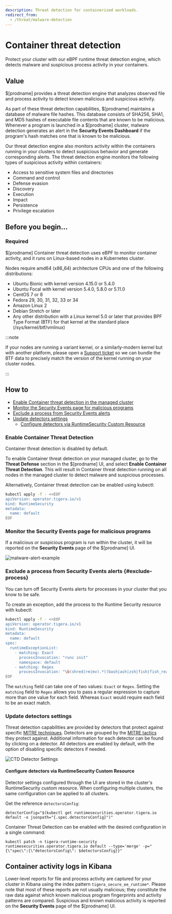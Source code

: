 ```yaml
---
description: Threat detection for containerized workloads.
redirect_from:
  - /threat/malware-detection
---
```


# Container threat detection

Protect your cluster with our eBPF runtime threat detection engine, which detects malware and suspicious process activity in your containers.  

## Value

$[prodname] provides a threat detection engine that analyzes observed file and process activity to detect known malicious and suspicious activity.

As part of these threat detection capabilities, $[prodname] maintains a database of malware file
hashes. This database consists of SHA256, SHA1, and MD5 hashes of executable file contents that are
known to be malicious. Whenever a program is launched in a $[prodname] cluster, malware
detection generates an alert in the **Security Events Dashboard** if the program's hash matches one that is known
to be malicious.

Our threat detection engine also monitors activity within the containers running in your clusters to detect suspicious behavior and generate corresponding alerts. The threat detection engine monitors the following types of suspicious activity within containers:

- Access to sensitive system files and directories
- Command and control
- Defense evasion
- Discovery
- Execution
- Impact
- Persistence
- Privilege escalation

## Before you begin...

### Required

$[prodname] Container threat detection uses eBPF to monitor container activity, and it runs on Linux-based
nodes in a Kubernetes cluster.

Nodes require amd64 (x86_64) architecture CPUs and one of the following distributions:

- Ubuntu Bionic with kernel version 4.15.0 or 5.4.0
- Ubuntu Focal with kernel version 5.4.0, 5.8.0 or 5.11.0
- CentOS 7 or 8
- Fedora 29, 30, 31, 32, 33 or 34
- Amazon Linux 2
- Debian Stretch or later
- Any other distribution with a Linux kernel 5.0 or later that provides BPF Type Format (BTF) for that kernel at the standard place (/sys/kernel/btf/vmlinux)

:::note

If your nodes are running a variant kernel, or a similarly-modern kernel but with another platform,
please open a [Support ticket](https://support.tigera.io/)
so we can bundle the BTF data to precisely match the version of the kernel running on your cluster nodes.

:::

## How to

- [Enable Container threat detection in the managed cluster](#enable-container-threat-detection)
- [Monitor the Security Events page for malicious programs](#monitor-alerts-page-for-malicious-programs)
- [Exclude a process from Security Events alerts](#exclude-a-process-from-Security-Events-alerts)
- [Update detectors settings](#update-detectors-settings)
  - [Configure detectors via RuntimeSecurity Custom Resource](#configure-detectors-via-runtimesecurity-custom-resource)

### Enable Container Threat Detection

Container threat detection is disabled by default.

To enable Container threat detection on your managed cluster, go to the **Threat Defense** section in the $[prodname] UI, and select **Enable Container Threat Detection**.
This will result in Container threat detection running on all nodes in the managed cluster to detect malware and suspicious processes.

Alternatively, Container threat detection can be enabled using kubectl:

```bash
kubectl apply -f - <<EOF
apiVersion: operator.tigera.io/v1
kind: RuntimeSecurity
metadata:
  name: default
EOF
```

### Monitor the Security Events page for malicious programs

If a malicious or suspicious program is run within the cluster, it will be reported on the **Security Events** page of the
$[prodname] UI.

![malware-alert-example](/img/calico-cloud/malware-alert-example.png)

### Exclude a process from Security Events alerts {#exclude-process}

You can turn off Security Events alerts for processes in your cluster that you know to be safe.

To create an exception, add the process to the Runtime Security resource with kubectl:

```bash title="Example RuntimeSecurity CR with exceptions"
kubectl apply -f - <<EOF
apiVersion: operator.tigera.io/v1
kind: RuntimeSecurity
metadata:
  name: default
spec:
  runtimeExceptionList:
    - matching: Exact
      processInvocation: "runc init"
      namespace: default
    - matching: Regex
      processInvocation: "\b(shred|rm|mv).*((bash|ash|zsh|fish|fish_read)_history|history)\b"
EOF
```

The `matching` field can take one of two values: `Exact` or `Regex`.
Setting the `matching` field to `Regex` allows you to pass a regular expression to capture more than one value for each field. Whereas `Exact` would require each field to be an exact match.

### Update detectors settings

Threat detection capabilities are provided by detectors that protect against specific [MITRE techniques](https://attack.mitre.org/techniques/enterprise/).
Detectors are grouped by the [MITRE tactics](https://attack.mitre.org/tactics/enterprise/) they protect against.
Additional information for each detector can be found by clicking on a detector.
All detectors are enabled by default, with the option of disabling specific detectors if needed.

![CTD Detector Settings](/img/calico-cloud/container-threat-detection-detector-settings.png)

#### Configure detectors via RuntimeSecurity Custom Resource

Detector settings configured through the UI are stored in the cluster's RuntimeSecurity custom resource.
When configuring multiple clusters, the same configuration can be applied to all clusters.

Get the reference `detectorsConfig`:

```
detectorConfig="$(kubectl get runtimesecurities.operator.tigera.io default -o jsonpath="{.spec.detectorsConfig}")"
```

Container Threat Detection can be enabled with the desired configuration in a single command:

```
kubectl patch -n tigera-runtime-security runtimesecurities.operator.tigera.io default --type='merge' -p="{\"spec\":{\"detectorsConfig\": $detectorsConfig}}"
```

## Container activity logs in Kibana

Lower-level reports for file and process activity are captured for your cluster in Kibana using the index pattern `tigera_secure_ee_runtime*`.
Please note that most of these reports are not usually malicious; they constitute the raw data against which known malicious program fingerprints and activity patterns are compared. Suspicious and known malicious activity is reported on the **Security Events** page of the $[prodname] UI.

